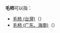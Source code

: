 '''毛柿'''可以指：
*[[毛柿_(台灣)|毛柿 (台灣)]]（{{lang-xm|Diospyros blancoi}}）
*[[毛柿_(广东、海南)|毛柿 (广东、海南)]]（{{lang-xm|Diospyros strigosa}}）
{{disambig}}
